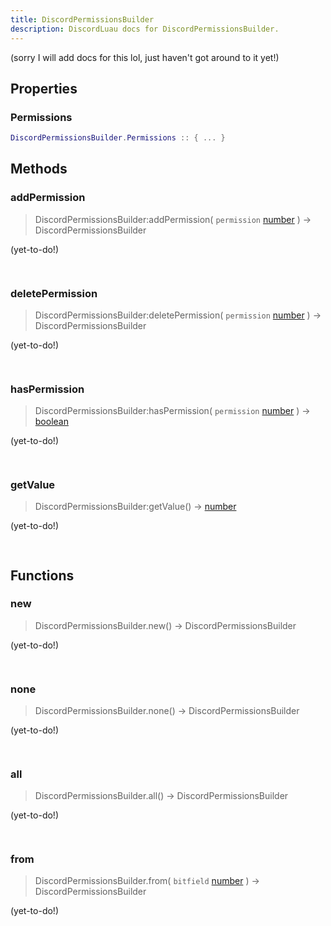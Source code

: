 ```yaml
---
title: DiscordPermissionsBuilder
description: DiscordLuau docs for DiscordPermissionsBuilder.
---
```

[//]: # (This file was automatically compiled through the Generator luau code under this repository)
[//]: # (if you want to edit the documentation of discord-luau, please write changes)
[//]: # (to the discord-luau repository itself, we extract the comments from discord-luau and translate)
[//]: # (them into markdown files that Nextra can interpret!)

(sorry I will add docs for this lol, just haven't got around to it yet!)

[//]: # (----- DOCUMENT PROPERTIES ----- )

## Properties

### Permissions

 ```lua
 DiscordPermissionsBuilder.Permissions :: { ... }
```


[//]: # (----- DOCUMENT METHODS ----- )

## Methods

### addPermission

> DiscordPermissionsBuilder:addPermission( `permission` [number](https://www.lua.org/pil/2.3.html) ) ->  DiscordPermissionsBuilder 

(yet-to-do!)

```lua
	
```
### deletePermission

> DiscordPermissionsBuilder:deletePermission( `permission` [number](https://www.lua.org/pil/2.3.html) ) ->  DiscordPermissionsBuilder 

(yet-to-do!)

```lua
	
```
### hasPermission

> DiscordPermissionsBuilder:hasPermission( `permission` [number](https://www.lua.org/pil/2.3.html) ) ->  [boolean](https://www.lua.org/pil/2.2.html) 

(yet-to-do!)

```lua
	
```
### getValue

> DiscordPermissionsBuilder:getValue() ->  [number](https://www.lua.org/pil/2.3.html) 

(yet-to-do!)

```lua
	
```

[//]: # (----- DOCUMENT FUNCTIONS ----- )

## Functions

### new

> DiscordPermissionsBuilder.new() ->  DiscordPermissionsBuilder 

(yet-to-do!)

```lua
	
```
### none

> DiscordPermissionsBuilder.none() ->  DiscordPermissionsBuilder 

(yet-to-do!)

```lua
	
```
### all

> DiscordPermissionsBuilder.all() ->  DiscordPermissionsBuilder 

(yet-to-do!)

```lua
	
```
### from

> DiscordPermissionsBuilder.from( `bitfield` [number](https://www.lua.org/pil/2.3.html) ) ->  DiscordPermissionsBuilder 

(yet-to-do!)

```lua
	
```

